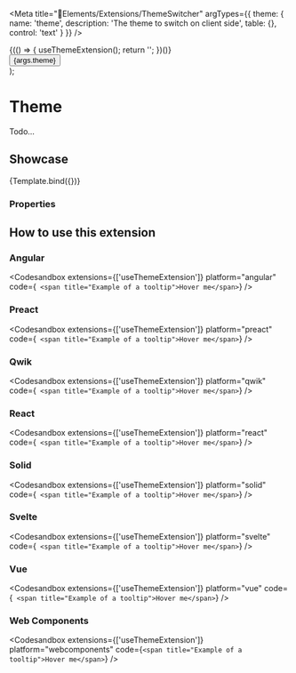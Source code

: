 
<Meta
  title="🧩Elements/Extensions/ThemeSwitcher"
  argTypes={{
    theme: {
      name: 'theme',
      description: 'The theme to switch on client side',
      table: {},
      control: 'text'
    }
  }}
/>

  <div className="tooltip-example">
    {(() => {
      useThemeExtension();
      return '';
    })()}
    <div>
      <Button variant="primary">{args.theme}</Button>
    </div>
  </div>
);

# Theme

Todo...

## Showcase

<Canvas>
  <Story
    name="Theme"
    args={{
      theme: 'papanasi'
    }}
  >
    {Template.bind({})}
  </Story>
</Canvas>

### Properties

<ArgsTable story="Theme" />

## How to use this extension

### Angular

<Codesandbox
  extensions={['useThemeExtension']}
  platform="angular"
  code={`
    <span title="Example of a tooltip">Hover me</span>`}
/>

### Preact

<Codesandbox
  extensions={['useThemeExtension']}
  platform="preact"
  code={`
  <span title="Example of a tooltip">Hover me</span>`}
/>

### Qwik

<Codesandbox
  extensions={['useThemeExtension']}
  platform="qwik"
  code={`
  <span title="Example of a tooltip">Hover me</span>`}
/>

### React

<Codesandbox
  extensions={['useThemeExtension']}
  platform="react"
  code={`
  <span title="Example of a tooltip">Hover me</span>`}
/>

### Solid

<Codesandbox
  extensions={['useThemeExtension']}
  platform="solid"
  code={`
  <span title="Example of a tooltip">Hover me</span>`}
/>

### Svelte

<Codesandbox
  extensions={['useThemeExtension']}
  platform="svelte"
  code={`
  <span title="Example of a tooltip">Hover me</span>`}
/>

### Vue

<Codesandbox
  extensions={['useThemeExtension']}
  platform="vue"
  code={`
  <span title="Example of a tooltip">Hover me</span>`}
/>

### Web Components

<Codesandbox
  extensions={['useThemeExtension']}
  platform="webcomponents"
  code={`<span title="Example of a tooltip">Hover me</span>`}
/>
